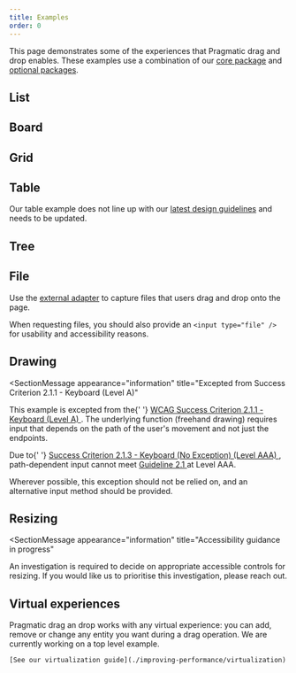 ```yaml
---
title: Examples
order: 0
---
```




This page demonstrates some of the experiences that Pragmatic drag and drop enables. These examples use a combination of our [core package](./core-package) and [optional packages](./optional-packages).

## List

<Example Component={ListExample} appearance="showcase-only" />

## Board

<Example Component={BoardExample} appearance="showcase-only" />

## Grid

<Example Component={GridExample} appearance="showcase-only" />

## Table

<SectionMessage appearance="information" title="Needs updating">

Our table example does not line up with our [latest design
guidelines](./design-guidelines) and needs to be updated.

</SectionMessage>

<Example Component={TableExample} appearance="showcase-only" />

## Tree

<Example Component={TreeExample} appearance="showcase-only" />

## File

Use the [external adapter](./adapters/external) to capture files that users drag and drop onto the page.

When requesting files, you should also provide an `<input type="file" />` for
usability and accessibility reasons.

<Example Component={FileExample} appearance="showcase-only" />

## Drawing

<SectionMessage
  appearance="information"
  title="Excepted from Success Criterion 2.1.1 - Keyboard (Level A)"
>
  <Stack space="space.200">
    <p>
      This example is excepted from the{' '}
      <a href="https://www.w3.org/WAI/WCAG21/Understanding/keyboard">
        WCAG Success Criterion 2.1.1 - Keyboard (Level A)
      </a>
      . The underlying function (freehand drawing) requires input that depends on
      the path of the user's movement and not just the endpoints.
    </p>
    <p>
      Due to{' '}
      <a href="https://www.w3.org/WAI/WCAG21/Understanding/keyboard-no-exception">
        Success Criterion 2.1.3 - Keyboard (No Exception) (Level AAA)
      </a>
      , path-dependent input cannot meet <a href="https://www.w3.org/WAI/WCAG21/Understanding/keyboard-accessible">
        Guideline 2.1
      </a> at Level AAA.
    </p>
    <p>
      Wherever possible, this exception should not be relied on, and an
      alternative input method should be provided.
    </p>
  </Stack>
</SectionMessage>

<Example Component={DrawingExample} appearance="showcase-only" />

## Resizing

<SectionMessage
  appearance="information"
  title="Accessibility guidance in progress"
>
  <p>
    An investigation is required to decide on appropriate accessible controls
    for resizing. If you would like us to prioritise this investigation, please
    reach out.
  </p>
</SectionMessage>

<Example Component={ResizingExample} appearance="showcase-only" />

## Virtual experiences

<SectionMessage appearance="information" title="Example in progress">
  <p>
    Pragmatic drag an drop works with any virtual experience: you can add,
    remove or change any entity you want during a drag operation. We are
    currently working on a top level example.

    [See our virtualization guide](./improving-performance/virtualization)

  </p>
</SectionMessage>
